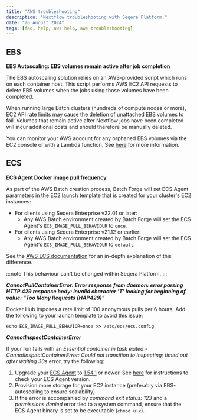 ```yaml
---
title: "AWS troubleshooting"
description: "Nextflow troubleshooting with Seqera Platform."
date: "26 August 2024"
tags: [faq, help, aws help, aws troubleshooting]
---
```


## EBS

**EBS Autoscaling: EBS volumes remain active after job completion**

The EBS autoscaling solution relies on an AWS-provided script which runs on each container host. This script performs AWS EC2 API requests to delete EBS volumes when the jobs using those volumes have been completed.

When running large Batch clusters (hundreds of compute nodes or more), EC2 API rate limits may cause the deletion of unattached EBS volumes to fail. Volumes that remain active after Nextflow jobs have been completed will incur additional costs and should therefore be manually deleted.

You can monitor your AWS account for any orphaned EBS volumes via the EC2 console or with a Lambda function. See [here](https://aws.amazon.com/blogs/mt/controlling-your-aws-costs-by-deleting-unused-amazon-ebs-volumes/) for more information.

## ECS

**ECS Agent Docker image pull frequency**

As part of the AWS Batch creation process, Batch Forge will set ECS Agent parameters in the EC2 launch template that is created for your cluster's EC2 instances:

- For clients using Seqera Enterprise v22.01 or later:
  - Any AWS Batch environment created by Batch Forge will set the ECS Agent's `ECS_IMAGE_PULL_BEHAVIOUR` to `once`.
- For clients using Seqera Enterprise v21.12 or earlier:
  - Any AWS Batch environment created by Batch Forge will set the ECS Agent's `ECS_IMAGE_PULL_BEHAVIOUR` to `default`.

See the [AWS ECS documentation](https://docs.aws.amazon.com/AmazonECS/latest/developerguide/ecs-agent-config.html) for an in-depth explanation of this difference.

:::note
This behaviour can't be changed within Seqera Platform.
:::

**_CannotPullContainerError: Error response from daemon: error parsing HTTP 429 response body: invalid character 'T' looking for beginning of value: "Too Many Requests (HAP429)"_**

Docker Hub imposes a rate limit of 100 anonymous pulls per 6 hours. Add the following to your launch template to avoid this issue:

`echo ECS_IMAGE_PULL_BEHAVIOR=once >> /etc/ecs/ecs.config`

**_CannotInspectContainerError_**

If your run fails with an _Essential container in task exited - CannotInspectContainerError: Could not transition to inspecting; timed out after waiting 30s_ error, try the following:

1. Upgrade your [ECS Agent](https://github.com/aws/amazon-ecs-agent/releases) to [1.54.1](https://github.com/aws/amazon-ecs-agent/pull/2940) or newer. See [here](https://www.trendmicro.com/cloudoneconformity/knowledge-base/aws/ECS/latest-agent-version.html) for instructions to check your ECS Agent version.
2. Provision more storage for your EC2 instance (preferably via EBS-autoscaling to ensure scalability).
3. If the error is accompanied by _command exit status: 123_ and a _permissions denied_ error tied to a system command, ensure that the ECS Agent binary is set to be executable (`chmod u+x`).